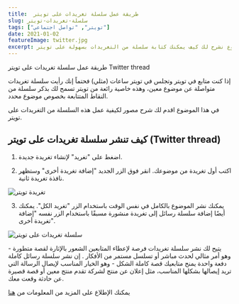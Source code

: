 ```yaml
---
title:  طريقة عمل سلسلة تغريدات على تويتر
slug: سلسلة-تغريدات-تويتر
tags: ["تويتر", "تواصل اجتماعي"]
date: 2021-01-02
featureImage: twitter.jpg
excerpt: في تويتر يمكنك الكتابة عن أي شيء ولكتابة المزيد من التفاصيل عنها فتغريدة واحدة لن تكون كافية لذا في هذا الموضوع نشرح لك كيف يمكنك كتابة سلسلة من التغريدات بسهولة على تويتر
---
```

طريقة عمل سلسلة تغريدات على تويتر Twitter thread

إذا كنت متابع في تويتر وتجلس في تويتر ساعات (مثلي) فحتماً إنك رأيت سلسلة تغريدات متواصلة عن موضوع معين، وهذه خاصية رائعة من تويتر تسمح لك بذكر سلسلة من النقاط المتتابعة بخصوص موضوع محدد.

  

في هذا الموضوع اقدم لك شرح مصور لكيفية عمل هذه السلسلة من التغريدات على تويتر.

  

## كيف تنشر سلسلة تغريدات على تويتر (Twitter thread)

  

1.  اضغط على "تغريد" لإنشاء تغريدة جديدة.
    
2.  اكتب أول تغريدة من موضوعك. انقر فوق الزر الجديد "إضافة تغريدة أخرى" وستظهر نافذة تغريدة ثانية.
    

![تغريدة تويتر](./twitterthread.png)

3.  يمكنك نشر الموضوع بالكامل في نفس الوقت باستخدام الزر "تغريد الكل". يمكنك أيضًا إضافة سلسلة رسائل إلى تغريدة منشورة مسبقًا باستخدام الزر نفسه "إضافة تغريدة أخرى".
    

![سلسلة تغريدات على تويتر](./twitterthreadmorethanonetweet.png)

  

يتيح لك نشر سلسلة تغريدات فرصة لإعطاء المتابعين الشعور بالإثارة لقصة متطورة - وهو أمر مثالي لحدث مباشر أو تسلسل مستمر من الأفكار . إن نشر سلسلة رسائل كاملة دفعة واحدة يمنح متابعيك قصة كاملة الشكل - وهو الخيار المناسب لإيصال الرسالة التي تريد إيصالها بشكلها المناسب، مثل إعلان عن منتج لشركة تقدم منتج معين أو قصة قصيرة عن حادثة وقعت معك.

يمكنك الإطلاع على المزيد من المعلومات من [هنا](https://help.twitter.com/ar/using-twitter/create-a-thread#:~:text=%D9%83%D9%8A%D9%81%D9%8A%D8%A9%20%D8%A5%D8%B6%D8%A7%D9%81%D8%A9%20%D8%B3%D9%84%D8%B3%D9%84%D8%A9%20%D8%AA%D8%BA%D8%B1%D9%8A%D8%AF%D8%A7%D8%AA,%D8%A7%D9%86%D9%82%D8%B1%20%D9%81%D9%88%D9%82%20%D9%84%D8%AA%D8%AD%D8%AF%D9%8A%D8%AF%20%D8%AA%D8%BA%D8%B1%D9%8A%D8%AF%D8%A9%20%D8%A3%D8%AE%D8%B1%D9%89.)